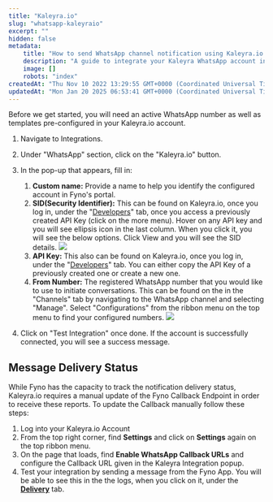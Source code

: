 ```yaml
---
title: "Kaleyra.io"
slug: "whatsapp-kaleyraio"
excerpt: ""
hidden: false
metadata:
    title: "How to send WhatsApp channel notification using Kaleyra.io & Fyno | Help Document"
    description: "A guide to integrate your Kaleyra WhatsApp account into Fyno."
    image: []
    robots: "index"
createdAt: "Thu Nov 10 2022 13:29:55 GMT+0000 (Coordinated Universal Time)"
updatedAt: "Mon Jan 20 2025 06:53:41 GMT+0000 (Coordinated Universal Time)"
---
```


Before we get started, you will need an active WhatsApp number as well as templates pre-configured in your Kaleyra.io account.

1. Navigate to Integrations.
2. Under "WhatsApp" section, click on the "Kaleyra.io" button.
3. In the pop-up that appears, fill in:

    1. **Custom name:** Provide a name to help you identify the configured account in Fyno's portal.
    2. **SID(Security Identifier):** This can be found on Kaleyra.io, once you log in, under the "[Developers](https://in.kaleyra.io/api-keys)" tab, once you access a previously created API Key (click on the more menu). Hover on any API key and you will see ellipsis icon in the last column. When you click it, you will see the below options. Click View and you will see the SID details.
       ![](https://fynodocs.s3.ap-south-1.amazonaws.com/images/whatsapp_kaleyra_sid.png)
    3. **API Key:** This also can be found on Kaleyra.io, once you log in, under the "[Developers](https://in.kaleyra.io/api-keys)" tab. You can either copy the API Key of a previously created one or create a new one.
    4. **From Number:** The registered WhatsApp number that you would like to use to initiate conversations. This can be found on the in the "Channels" tab by navigating to the WhatsApp channel and selecting "Manage". Select "Configurations" from the ribbon menu on the top menu to find your configured numbers.
       ![](https://fynodocs.s3.ap-south-1.amazonaws.com/images/whatsapp_kaleyra_number.png)

4. Click on "Test Integration" once done. If the account is successfully connected, you will see a success message.

## Message Delivery Status

While Fyno has the capacity to track the notification delivery status, Kaleyra.io requires a manual update of the Fyno Callback Endpoint in order to receive these reports. To update the Callback manually follow these steps:

1. Log into your Kaleyra.io Account
2. From the top right corner, find **Settings** and click on **Settings** again on the top ribbon menu.
3. On the page that loads, find **Enable WhatsApp Callback URLs** and configure the Callback URL given in the Kaleyra Integration popup.
4. Test your integration by sending a message from the Fyno App. You will be able to see this in the the logs, when you click on it, under the **[Delivery](./log-details-delivery)** tab.
